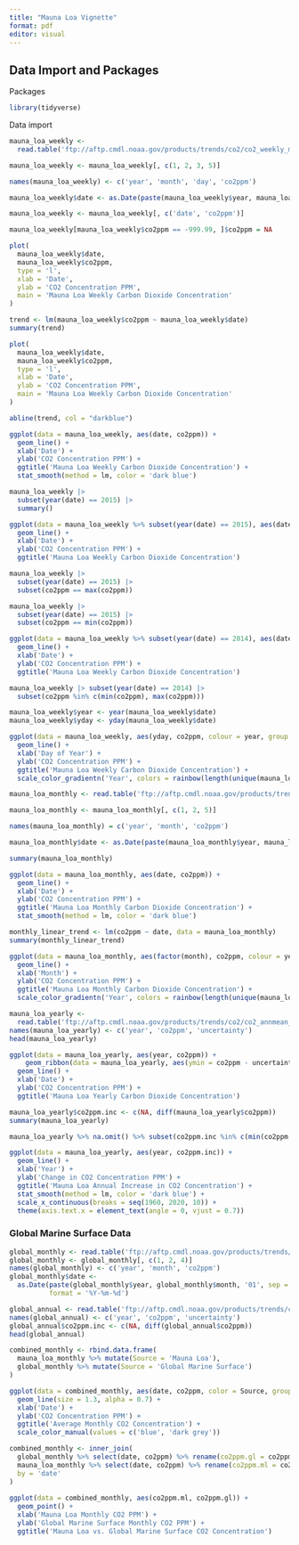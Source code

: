 ```yaml
---
title: "Mauna Loa Vignette"
format: pdf
editor: visual
---
```


## Data Import and Packages

Packages

```r
library(tidyverse) 
```

Data import

```r
mauna_loa_weekly <- 
  read.table('ftp://aftp.cmdl.noaa.gov/products/trends/co2/co2_weekly_mlo.txt')

mauna_loa_weekly <- mauna_loa_weekly[, c(1, 2, 3, 5)]

names(mauna_loa_weekly) <- c('year', 'month', 'day', 'co2ppm')

mauna_loa_weekly$date <- as.Date(paste(mauna_loa_weekly$year, mauna_loa_weekly$month, mauna_loa_weekly$day, sep = '-'), format = '%Y-%m-%d')

mauna_loa_weekly <- mauna_loa_weekly[, c('date', 'co2ppm')]

mauna_loa_weekly[mauna_loa_weekly$co2ppm == -999.99, ]$co2ppm = NA
```

```r
plot(
  mauna_loa_weekly$date,
  mauna_loa_weekly$co2ppm,
  type = 'l',
  xlab = 'Date',
  ylab = 'CO2 Concentration PPM',
  main = 'Mauna Loa Weekly Carbon Dioxide Concentration'
)
```

```r
trend <- lm(mauna_loa_weekly$co2ppm ~ mauna_loa_weekly$date)
summary(trend)
```

```r
plot(
  mauna_loa_weekly$date,
  mauna_loa_weekly$co2ppm,
  type = 'l',
  xlab = 'Date',
  ylab = 'CO2 Concentration PPM',
  main = 'Mauna Loa Weekly Carbon Dioxide Concentration'
)

abline(trend, col = "darkblue")
```

```r
ggplot(data = mauna_loa_weekly, aes(date, co2ppm)) +
  geom_line() +
  xlab('Date') +
  ylab('CO2 Concentration PPM') + 
  ggtitle('Mauna Loa Weekly Carbon Dioxide Concentration') +
  stat_smooth(method = lm, color = 'dark blue')
```

```r
mauna_loa_weekly |>
  subset(year(date) == 2015) |> 
  summary()
```

```r
ggplot(data = mauna_loa_weekly %>% subset(year(date) == 2015), aes(date, co2ppm)) +
  geom_line() +
  xlab('Date') +
  ylab('CO2 Concentration PPM') + 
  ggtitle('Mauna Loa Weekly Carbon Dioxide Concentration')
```

```r
mauna_loa_weekly |>
  subset(year(date) == 2015) |>
  subset(co2ppm == max(co2ppm))

mauna_loa_weekly |>
  subset(year(date) == 2015) |>
  subset(co2ppm == min(co2ppm))
```

```r
ggplot(data = mauna_loa_weekly %>% subset(year(date) == 2014), aes(date, co2ppm)) +
  geom_line() +
  xlab('Date') +
  ylab('CO2 Concentration PPM') + 
  ggtitle('Mauna Loa Weekly Carbon Dioxide Concentration')
```

```r
mauna_loa_weekly |> subset(year(date) == 2014) |>
  subset(co2ppm %in% c(min(co2ppm), max(co2ppm)))
```

```r
mauna_loa_weekly$year <- year(mauna_loa_weekly$date)
mauna_loa_weekly$yday <- yday(mauna_loa_weekly$date)
```

```r
ggplot(data = mauna_loa_weekly, aes(yday, co2ppm, colour = year, group = year)) +
  geom_line() +
  xlab('Day of Year') +
  ylab('CO2 Concentration PPM') + 
  ggtitle('Mauna Loa Weekly Carbon Dioxide Concentration') +
  scale_color_gradientn('Year', colors = rainbow(length(unique(mauna_loa_weekly$year))))
```

```r
mauna_loa_monthly <- read.table('ftp://aftp.cmdl.noaa.gov/products/trends/co2/co2_mm_mlo.txt')

mauna_loa_monthly <- mauna_loa_monthly[, c(1, 2, 5)]

names(mauna_loa_monthly) = c('year', 'month', 'co2ppm')

mauna_loa_monthly$date <- as.Date(paste(mauna_loa_monthly$year, mauna_loa_monthly$month, '01', sep = '-'), format = '%Y-%m-%d')

summary(mauna_loa_monthly)
```

```r
ggplot(data = mauna_loa_monthly, aes(date, co2ppm)) +
  geom_line() +
  xlab('Date') +
  ylab('CO2 Concentration PPM') + 
  ggtitle('Mauna Loa Monthly Carbon Dioxide Concentration') +
  stat_smooth(method = lm, color = 'dark blue')
```

```r
monthly_linear_trend <- lm(co2ppm ~ date, data = mauna_loa_monthly)
summary(monthly_linear_trend)
```

```r
ggplot(data = mauna_loa_monthly, aes(factor(month), co2ppm, colour = year, group = year)) +
  geom_line() +
  xlab('Month') +
  ylab('CO2 Concentration PPM') + 
  ggtitle('Mauna Loa Monthly Carbon Dioxide Concentration') +
  scale_color_gradientn('Year', colors = rainbow(length(unique(mauna_loa_weekly$year))))
```

```r
mauna_loa_yearly <- 
  read.table('ftp://aftp.cmdl.noaa.gov/products/trends/co2/co2_annmean_mlo.txt')
names(mauna_loa_yearly) <- c('year', 'co2ppm', 'uncertainty')
head(mauna_loa_yearly)
```

```r
ggplot(data = mauna_loa_yearly, aes(year, co2ppm)) +
    geom_ribbon(data = mauna_loa_yearly, aes(ymin = co2ppm - uncertainty, ymax = co2ppm + uncertainty), alpha=0.3) +
  geom_line() +
  xlab('Date') +
  ylab('CO2 Concentration PPM') + 
  ggtitle('Mauna Loa Yearly Carbon Dioxide Concentration')
```

```r
mauna_loa_yearly$co2ppm.inc <- c(NA, diff(mauna_loa_yearly$co2ppm))
summary(mauna_loa_yearly)
```

```r
mauna_loa_yearly %>% na.omit() %>% subset(co2ppm.inc %in% c(min(co2ppm.inc), max(co2ppm.inc)))

```

```r
ggplot(data = mauna_loa_yearly, aes(year, co2ppm.inc)) +
  geom_line() +
  xlab('Year') +
  ylab('Change in CO2 Concentration PPM') + 
  ggtitle('Mauna Loa Annual Increase in CO2 Concentration') +
  stat_smooth(method = lm, color = 'dark blue') +
  scale_x_continuous(breaks = seq(1960, 2020, 10)) + 
  theme(axis.text.x = element_text(angle = 0, vjust = 0.7))
```

### Global Marine Surface Data

```r
global_monthly <- read.table('ftp://aftp.cmdl.noaa.gov/products/trends/co2/co2_mm_gl.txt')
global_monthly <- global_monthly[, c(1, 2, 4)]
names(global_monthly) <- c('year', 'month', 'co2ppm')
global_monthly$date <- 
  as.Date(paste(global_monthly$year, global_monthly$month, '01', sep = '-'), 
          format = '%Y-%m-%d')

global_annual <- read.table('ftp://aftp.cmdl.noaa.gov/products/trends/co2/co2_annmean_gl.txt')
names(global_annual) <- c('year', 'co2ppm', 'uncertainty')
global_annual$co2ppm.inc <- c(NA, diff(global_annual$co2ppm))
head(global_annual)
```

```r
combined_monthly <- rbind.data.frame(
  mauna_loa_monthly %>% mutate(Source = 'Mauna Loa'),
  global_monthly %>% mutate(Source = 'Global Marine Surface')
)

ggplot(data = combined_monthly, aes(date, co2ppm, color = Source, group = Source)) +
  geom_line(size = 1.3, alpha = 0.7) +
  xlab('Date') +
  ylab('CO2 Concentration PPM') + 
  ggtitle('Average Monthly CO2 Concentration') +
  scale_color_manual(values = c('blue', 'dark grey'))
```

```r
combined_monthly <- inner_join(
  global_monthly %>% select(date, co2ppm) %>% rename(co2ppm.gl = co2ppm),
  mauna_loa_monthly %>% select(date, co2ppm) %>% rename(co2ppm.ml = co2ppm),
  by = 'date'
)
  
ggplot(data = combined_monthly, aes(co2ppm.ml, co2ppm.gl)) +
  geom_point() +
  xlab('Mauna Loa Monthly CO2 PPM') +
  ylab('Global Marine Surface Monthly CO2 PPM') +
  ggtitle('Mauna Loa vs. Global Marine Surface CO2 Concentration')
```
